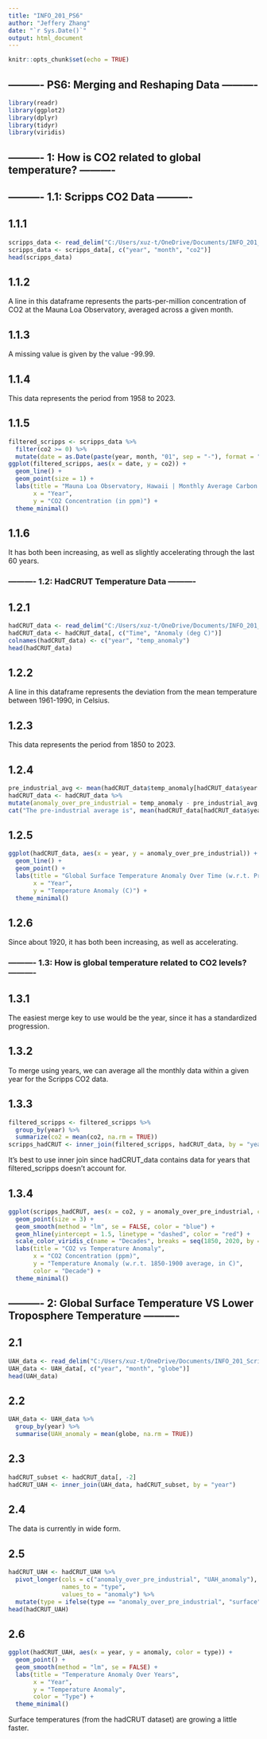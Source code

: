 ---
title: "INFO_201_PS6"
author: "Jeffery Zhang"
date: "`r Sys.Date()`"
output: html_document
---

```{r setup, include=FALSE}
knitr::opts_chunk$set(echo = TRUE)
```

## ---------- PS6: Merging and Reshaping Data ----------

```{r}
library(readr)
library(ggplot2)
library(dplyr)
library(tidyr)
library(viridis)
```

## ---------- 1: How is CO2 related to global temperature? ----------

## ---------- 1.1: Scripps CO2 Data ----------

## 1.1.1
```{r}
scripps_data <- read_delim("C:/Users/xuz-t/OneDrive/Documents/INFO_201_Scripts/PS6/data/scripps-co2.csv")
scripps_data <- scripps_data[, c("year", "month", "co2")]
head(scripps_data)
```

## 1.1.2

A line in this dataframe represents the parts-per-million concentration of CO2 at the Mauna Loa Observatory, averaged across a given month.

## 1.1.3

A missing value is given by the value -99.99.

## 1.1.4

This data represents the period from 1958 to 2023.

## 1.1.5

```{r}
filtered_scripps <- scripps_data %>%
  filter(co2 >= 0) %>%
  mutate(date = as.Date(paste(year, month, "01", sep = "-"), format = "%Y-%m-%d"))
ggplot(filtered_scripps, aes(x = date, y = co2)) +
  geom_line() +
  geom_point(size = 1) +
  labs(title = "Mauna Loa Observatory, Hawaii | Monthly Average Carbon Dioxide Concentration",
       x = "Year",
       y = "CO2 Concentration (in ppm)") +
  theme_minimal()
```

## 1.1.6

It has both been increasing, as well as slightly accelerating through the last 60 years.

### ---------- 1.2: HadCRUT Temperature Data ----------

## 1.2.1
```{r}
hadCRUT_data <- read_delim("C:/Users/xuz-t/OneDrive/Documents/INFO_201_Scripts/PS6/data/hadcrut-5.0.1.0-annual.csv")
hadCRUT_data <- hadCRUT_data[, c("Time", "Anomaly (deg C)")]
colnames(hadCRUT_data) <- c("year", "temp_anomaly")
head(hadCRUT_data)
```

## 1.2.2

A line in this dataframe represents the deviation from the mean temperature between 1961-1990, in Celsius.

## 1.2.3

This data represents the period from 1850 to 2023.

## 1.2.4
```{r}
pre_industrial_avg <- mean(hadCRUT_data$temp_anomaly[hadCRUT_data$year <= 1900], na.rm = TRUE)
hadCRUT_data <- hadCRUT_data %>%
mutate(anomaly_over_pre_industrial = temp_anomaly - pre_industrial_avg, na.rm = TRUE)
cat("The pre-industrial average is", mean(hadCRUT_data[hadCRUT_data$year >= 1961 & hadCRUT_data$year <= 1990, ]$temp_anomaly, na.rm = TRUE) - pre_industrial_avg, "C lower than the 1961 - 1990 average.")
```
## 1.2.5
```{r}
ggplot(hadCRUT_data, aes(x = year, y = anomaly_over_pre_industrial)) +
  geom_line() +
  geom_point() +
  labs(title = "Global Surface Temperature Anomaly Over Time (w.r.t. Pre-Industrial Baseline)",
       x = "Year",
       y = "Temperature Anomaly (C)") +
  theme_minimal()
```
## 1.2.6

Since about 1920, it has both been increasing, as well as accelerating.

### ---------- 1.3: How is global temperature related to CO2 levels? ----------

## 1.3.1

The easiest merge key to use would be the year, since it has a standardized progression.

## 1.3.2

To merge using years, we can average all the monthly data within a given year for the Scripps CO2 data.

## 1.3.3
```{r}
filtered_scripps <- filtered_scripps %>%
  group_by(year) %>%
  summarize(co2 = mean(co2, na.rm = TRUE))
scripps_hadCRUT <- inner_join(filtered_scripps, hadCRUT_data, by = "year")
```

It's best to use inner join since hadCRUT_data contains data for years that filtered_scripps doesn't account for.

## 1.3.4
```{r}
ggplot(scripps_hadCRUT, aes(x = co2, y = anomaly_over_pre_industrial, color = year)) +
  geom_point(size = 3) +
  geom_smooth(method = "lm", se = FALSE, color = "blue") +
  geom_hline(yintercept = 1.5, linetype = "dashed", color = "red") +
  scale_color_viridis_c(name = "Decades", breaks = seq(1850, 2020, by = 10)) +
  labs(title = "CO2 vs Temperature Anomaly",
       x = "CO2 Concentration (ppm)",
       y = "Temperature Anomaly (w.r.t. 1850-1900 average, in C)",
       color = "Decade") +
  theme_minimal()
```

## ---------- 2: Global Surface Temperature VS Lower Troposphere Temperature ----------

## 2.1
```{r}
UAH_data <- read_delim("C:/Users/xuz-t/OneDrive/Documents/INFO_201_Scripts/PS6/data/UAH-lower-troposphere-wide.csv")
UAH_data <- UAH_data[, c("year", "month", "globe")]
head(UAH_data)
```

## 2.2
```{r}
UAH_data <- UAH_data %>%
  group_by(year) %>%
  summarise(UAH_anomaly = mean(globe, na.rm = TRUE))
```

## 2.3
```{r}
hadCRUT_subset <- hadCRUT_data[, -2]
hadCRUT_UAH <- inner_join(UAH_data, hadCRUT_subset, by = "year")
```

## 2.4

The data is currently in wide form.

## 2.5
```{r}
hadCRUT_UAH <- hadCRUT_UAH %>%
  pivot_longer(cols = c("anomaly_over_pre_industrial", "UAH_anomaly"),
               names_to = "type",
               values_to = "anomaly") %>%
  mutate(type = ifelse(type == "anomaly_over_pre_industrial", "surface", "lower_troposphere"))
head(hadCRUT_UAH)
```

## 2.6
```{r}
ggplot(hadCRUT_UAH, aes(x = year, y = anomaly, color = type)) +
  geom_point() +
  geom_smooth(method = "lm", se = FALSE) +
  labs(title = "Temperature Anomaly Over Years",
       x = "Year",
       y = "Temperature Anomaly",
       color = "Type") +
  theme_minimal()
```

Surface temperatures (from the hadCRUT dataset) are growing a little faster.